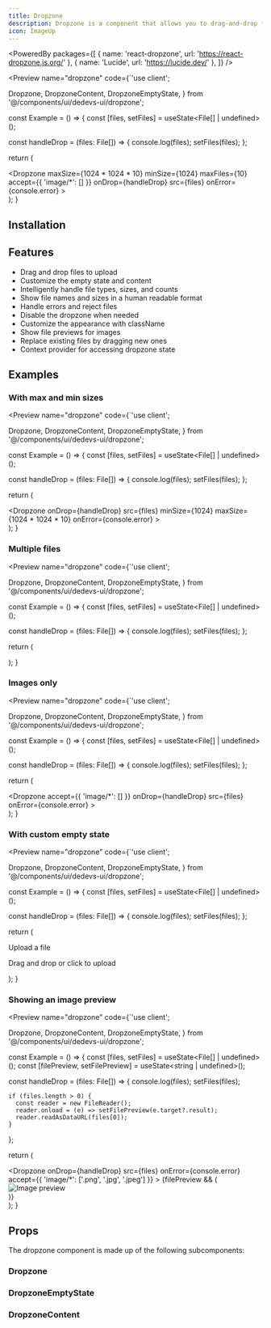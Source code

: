 ```yaml
---
title: Dropzone
description: Dropzone is a component that allows you to drag-and-drop files into a container to process them.
icon: ImageUp
---
```


<PoweredBy packages={[
  { name: 'react-dropzone', url: 'https://react-dropzone.js.org/' },
  { name: 'Lucide', url: 'https://lucide.dev/' },
]} />

<Preview name="dropzone" code={`'use client';

  Dropzone,
  DropzoneContent,
  DropzoneEmptyState,
} from '@/components/ui/dedevs-ui/dropzone';

const Example = () => {
  const [files, setFiles] = useState<File[] | undefined>();

  const handleDrop = (files: File[]) => {
    console.log(files);
    setFiles(files);
  };

  return (
    <div className="flex h-screen w-full items-center justify-center bg-primary p-8">
      <Dropzone
        maxSize={1024 * 1024 * 10}
        minSize={1024}
        maxFiles={10}
        accept={{ 'image/*': [] }}
        onDrop={handleDrop}
        src={files}
        onError={console.error}
      >
        <DropzoneEmptyState />
        <DropzoneContent />
      </Dropzone>
    </div>
  );
}


## Installation

<Installer packageName="dropzone" />

## Features

- Drag and drop files to upload
- Customize the empty state and content
- Intelligently handle file types, sizes, and counts
- Show file names and sizes in a human readable format
- Handle errors and reject files
- Disable the dropzone when needed
- Customize the appearance with className
- Show file previews for images
- Replace existing files by dragging new ones
- Context provider for accessing dropzone state

## Examples

### With max and min sizes

<Preview name="dropzone" code={`'use client';

  Dropzone,
  DropzoneContent,
  DropzoneEmptyState,
} from '@/components/ui/dedevs-ui/dropzone';

const Example = () => {
  const [files, setFiles] = useState<File[] | undefined>();

  const handleDrop = (files: File[]) => {
    console.log(files);
    setFiles(files);
  };

  return (
    <div className="flex h-screen w-full items-center justify-center bg-primary p-8">
      <Dropzone
        onDrop={handleDrop}
        src={files}
        minSize={1024}
        maxSize={1024 * 1024 * 10}
        onError={console.error}
      >
        <DropzoneEmptyState />
        <DropzoneContent />
      </Dropzone>
    </div>
  );
}


### Multiple files

<Preview name="dropzone" code={`'use client';

  Dropzone,
  DropzoneContent,
  DropzoneEmptyState,
} from '@/components/ui/dedevs-ui/dropzone';

const Example = () => {
  const [files, setFiles] = useState<File[] | undefined>();

  const handleDrop = (files: File[]) => {
    console.log(files);
    setFiles(files);
  };

  return (
    <div className="flex h-screen w-full items-center justify-center bg-primary p-8">
      <Dropzone
        onDrop={handleDrop}
        src={files}
        maxFiles={3}
        onError={console.error}
      >
        <DropzoneEmptyState />
        <DropzoneContent />
      </Dropzone>
    </div>
  );
}


### Images only

<Preview name="dropzone" code={`'use client';

  Dropzone,
  DropzoneContent,
  DropzoneEmptyState,
} from '@/components/ui/dedevs-ui/dropzone';

const Example = () => {
  const [files, setFiles] = useState<File[] | undefined>();

  const handleDrop = (files: File[]) => {
    console.log(files);
    setFiles(files);
  };

  return (
    <div className="flex h-screen w-full items-center justify-center bg-primary p-8">
      <Dropzone
        accept={{ 'image/*': [] }}
        onDrop={handleDrop}
        src={files}
        onError={console.error}
      >
        <DropzoneEmptyState />
        <DropzoneContent />
      </Dropzone>
    </div>
  );
}


### With custom empty state

<Preview name="dropzone" code={`'use client';

  Dropzone,
  DropzoneContent,
  DropzoneEmptyState,
} from '@/components/ui/dedevs-ui/dropzone';

const Example = () => {
  const [files, setFiles] = useState<File[] | undefined>();

  const handleDrop = (files: File[]) => {
    console.log(files);
    setFiles(files);
  };

  return (
    <div className="flex h-screen w-full items-center justify-center bg-primary p-8">
      <Dropzone
        onDrop={handleDrop}
        src={files}
        onError={console.error}
      >
        <DropzoneEmptyState>
          <div className="w-full p-8 flex items-center gap-4">
            <div className="flex size-16 items-center justify-center rounded-lg bg-muted text-muted-foreground">
              <UploadIcon size={24} />
            </div>
            <div className="text-left">
              <p className="font-medium text-sm">
                Upload a file
              </p>
              <p className="text-muted-foreground text-xs">
                Drag and drop or click to upload
              </p>
            </div>
          </div>
        </DropzoneEmptyState>
        <DropzoneContent />
      </Dropzone>
    </div>
  );
}


### Showing an image preview

<Preview name="dropzone" code={`'use client';

  Dropzone,
  DropzoneContent,
  DropzoneEmptyState,
} from '@/components/ui/dedevs-ui/dropzone';

const Example = () => {
  const [files, setFiles] = useState<File[] | undefined>();
  const [filePreview, setFilePreview] = useState<string | undefined>();

  const handleDrop = (files: File[]) => {
    console.log(files);
    setFiles(files);

    if (files.length > 0) {
      const reader = new FileReader();
      reader.onload = (e) => setFilePreview(e.target?.result);
      reader.readAsDataURL(files[0]);
    }
  };

  return (
    <div className="flex h-screen w-full items-center justify-center bg-primary p-8">
      <Dropzone
        onDrop={handleDrop}
        src={files}
        onError={console.error}
        accept={{ 'image/*': ['.png', '.jpg', '.jpeg'] }}
      >
        <DropzoneEmptyState />
        <DropzoneContent>
          {filePreview && (
            <div className="w-full h-[102px]">
              <img
                src={filePreview}
                alt="Image preview"
                className="absolute w-full h-full top-0 left-0 object-cover"
              />
            </div>
          )}
        </DropzoneContent>
      </Dropzone>
    </div>
  );
}


## Props

The dropzone component is made up of the following subcomponents:

### Dropzone

<AutoTypeTable path="node_modules/@repo/dropzone/index.tsx" name="DropzoneProps" />

### DropzoneEmptyState

<AutoTypeTable path="node_modules/@repo/dropzone/index.tsx" name="DropzoneEmptyStateProps" />

### DropzoneContent

<AutoTypeTable path="node_modules/@repo/dropzone/index.tsx" name="DropzoneContentProps" />
